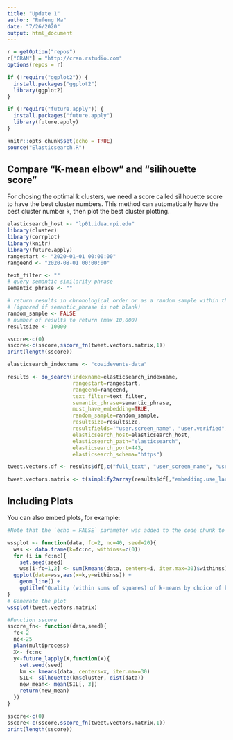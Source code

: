 ```yaml
---
title: "Update 1"
author: "Rufeng Ma"
date: "7/26/2020"
output: html_document
---
```


```r
r = getOption("repos")
r["CRAN"] = "http://cran.rstudio.com"
options(repos = r)

if (!require("ggplot2")) {
  install.packages("ggplot2")
  library(ggplot2)
}

if (!require("future.apply")) {
  install.packages("future.apply")
  library(future.apply)
}

knitr::opts_chunk$set(echo = TRUE)
source("Elasticsearch.R")

```

## Compare "K-mean elbow" and "silihouette score"

For chosing the optimal k clusters, we need a score called silihouette score to have the best cluster numbers. This method can automatically have the best cluster number k, then plot the best cluster plotting.

```r
elasticsearch_host <- "lp01.idea.rpi.edu"
library(cluster) 
library(corrplot)
library(knitr)
library(future.apply)
rangestart <- "2020-01-01 00:00:00"
rangeend <- "2020-08-01 00:00:00"

text_filter <- ""
# query semantic similarity phrase
semantic_phrase <- ""

# return results in chronological order or as a random sample within the range
# (ignored if semantic_phrase is not blank)
random_sample <- FALSE
# number of results to return (max 10,000)
resultsize <- 10000
```


```r
sscore<-c(0)
sscore<-c(sscore,sscore_fn(tweet.vectors.matrix,1))
print(length(sscore))
```

```r
elasticsearch_indexname <- "covidevents-data"

results <- do_search(indexname=elasticsearch_indexname, 
                     rangestart=rangestart,
                     rangeend=rangeend,
                     text_filter=text_filter,
                     semantic_phrase=semantic_phrase,
                     must_have_embedding=TRUE,
                     random_sample=random_sample,
                     resultsize=resultsize,
                     resultfields='"user.screen_name", "user.verified", "user.location", "place.full_name", "place.country", "text", "full_text", "extended_tweet.full_text", "embedding.use_large.primary", "dataset_file", "dataset_entry.annotation.part1.Response", "dataset_entry.annotation.part2-opinion.Response"',
                     elasticsearch_host=elasticsearch_host,
                     elasticsearch_path="elasticsearch",
                     elasticsearch_port=443,
                     elasticsearch_schema="https")

tweet.vectors.df <- results$df[,c("full_text", "user_screen_name", "user_verified", "user_location", "place.country", "place.full_name", "dataset_file", "dataset_entry.annotation.part1.Response", "dataset_entry.annotation.part2-opinion.Response")]

tweet.vectors.matrix <- t(simplify2array(results$df[,"embedding.use_large.primary"]))

```
## Including Plots

You can also embed plots, for example:





```r
#Note that the `echo = FALSE` parameter was added to the code chunk to prevent printing of the R code that generated the plot.

wssplot <- function(data, fc=2, nc=40, seed=20){
  wss <- data.frame(k=fc:nc, withinss=c(0))
  for (i in fc:nc){
    set.seed(seed)
    wss[i-fc+1,2] <- sum(kmeans(data, centers=i, iter.max=30)$withinss)}
  ggplot(data=wss,aes(x=k,y=withinss)) + 
    geom_line() + 
    ggtitle("Quality (within sums of squares) of k-means by choice of k")
}
# Generate the plot
wssplot(tweet.vectors.matrix)
```

```r
#Function sscore
sscore_fn<- function(data,seed){
  fc<-2
  nc<-25
  plan(multiprocess)
  X<- fc:nc
  y<-future_lapply(X,function(x){
    set.seed(seed)
    km <- kmeans(data, centers=x, iter.max=30)
    SIL<- silhouette(km$cluster, dist(data))
    new_mean<- mean(SIL[, 3])
    return(new_mean)
  })
}
```


```r
sscore<-c(0)
sscore<-c(sscore,sscore_fn(tweet.vectors.matrix,1))
print(length(sscore))
```

